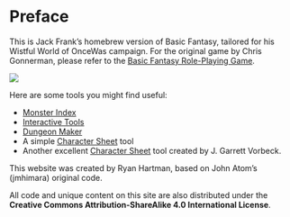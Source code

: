 # Preface {.unnumbered}

This is Jack Frank's homebrew version of Basic Fantasy, tailored for his Wistful World of OnceWas campaign. For the original game by Chris Gonnerman, please refer to the [Basic Fantasy Role-Playing Game](https://www.basicfantasy.org).

![](./images/Ylleh.png){fig-align="center"}

Here are some tools you might find useful:

- [Monster Index](monstersTab.qmd)
- [Interactive Tools](appendix_interactive.qmd)
- [Dungeon Maker](appendixMapmaker.qmd)
- A simple [Character Sheet](char_sheet.qmd) tool
- Another excellent [Character Sheet](https://codex.quest/) tool created by J. Garrett Vorbeck.

This website was created by Ryan Hartman, based on John Atom's (jmhimara) original code.

All code and unique content on this site are also distributed under the **Creative Commons Attribution-ShareAlike 4.0 International License**.
